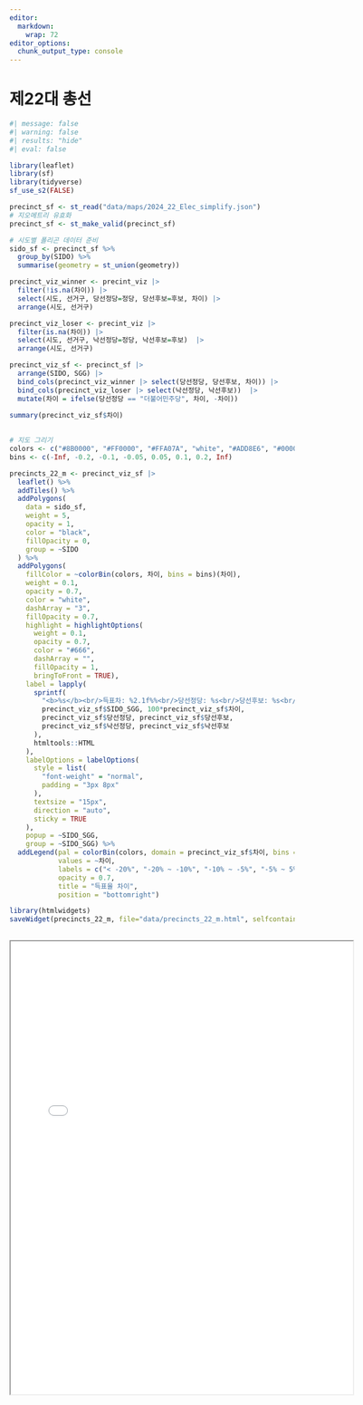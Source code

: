 ```yaml
---
editor: 
  markdown: 
    wrap: 72
editor_options: 
  chunk_output_type: console
---
```


# 제22대 총선

```r
#| message: false
#| warning: false
#| results: "hide"
#| eval: false

library(leaflet)
library(sf)
library(tidyverse)
sf_use_s2(FALSE)

precinct_sf <- st_read("data/maps/2024_22_Elec_simplify.json")
# 지오메트리 유효화
precinct_sf <- st_make_valid(precinct_sf)

# 시도별 폴리곤 데이터 준비
sido_sf <- precinct_sf %>%
  group_by(SIDO) %>%
  summarise(geometry = st_union(geometry))

precinct_viz_winner <- precint_viz |> 
  filter(!is.na(차이)) |> 
  select(시도, 선거구, 당선정당=정당, 당선후보=후보, 차이) |> 
  arrange(시도, 선거구) 

precinct_viz_loser <- precint_viz |> 
  filter(is.na(차이)) |> 
  select(시도, 선거구, 낙선정당=정당, 낙선후보=후보)  |> 
  arrange(시도, 선거구)

precinct_viz_sf <- precinct_sf |> 
  arrange(SIDO, SGG) |> 
  bind_cols(precinct_viz_winner |> select(당선정당, 당선후보, 차이)) |> 
  bind_cols(precinct_viz_loser |> select(낙선정당, 낙선후보))  |> 
  mutate(차이 = ifelse(당선정당 == "더불어민주당", 차이, -차이))   
  
summary(precinct_viz_sf$차이)
  

# 지도 그리기
colors <- c("#8B0000", "#FF0000", "#FFA07A", "white", "#ADD8E6", "#0000FF", "#00008B")
bins <- c(-Inf, -0.2, -0.1, -0.05, 0.05, 0.1, 0.2, Inf)

precincts_22_m <- precinct_viz_sf |> 
  leaflet() %>%
  addTiles() %>%
  addPolygons(
    data = sido_sf,
    weight = 5,
    opacity = 1,
    color = "black",
    fillOpacity = 0,
    group = ~SIDO
  ) %>%
  addPolygons(
    fillColor = ~colorBin(colors, 차이, bins = bins)(차이),
    weight = 0.1,
    opacity = 0.7,
    color = "white",
    dashArray = "3",
    fillOpacity = 0.7,
    highlight = highlightOptions(
      weight = 0.1,
      opacity = 0.7,
      color = "#666",
      dashArray = "",
      fillOpacity = 1,
      bringToFront = TRUE),
    label = lapply(
      sprintf(
        "<b>%s</b><br/>득표차: %2.1f%%<br/>당선정당: %s<br/>당선후보: %s<br/>낙선정당: %s<br/>낙선후보: %s",
        precinct_viz_sf$SIDO_SGG, 100*precinct_viz_sf$차이, 
        precinct_viz_sf$당선정당, precinct_viz_sf$당선후보,
        precinct_viz_sf$낙선정당, precinct_viz_sf$낙선후보
      ),
      htmltools::HTML
    ),
    labelOptions = labelOptions(
      style = list(
        "font-weight" = "normal",
        padding = "3px 8px"
      ),
      textsize = "15px",
      direction = "auto",
      sticky = TRUE
    ),
    popup = ~SIDO_SGG,
    group = ~SIDO_SGG) %>%
  addLegend(pal = colorBin(colors, domain = precinct_viz_sf$차이, bins = bins), 
            values = ~차이,
            labels = c("< -20%", "-20% ~ -10%", "-10% ~ -5%", "-5% ~ 5%", "5% ~ 10%", "10% ~ 20%", "> 20%"),
            opacity = 0.7, 
            title = "득표율 차이",
            position = "bottomright")

library(htmlwidgets)
saveWidget(precincts_22_m, file="data/precincts_22_m.html", selfcontained = TRUE)
  
```


:::{.column-body-outset}

<iframe src="data/precincts_22_m.html" width="120%" height="800px"></iframe>

:::



<!-- # 데이터 -->

<!-- ## 제22대 총선 -->

<!-- ```{r} -->
<!-- #| eval: false -->
<!-- library(krvote2) -->
<!-- library(httr) -->
<!-- library(jsonlite) -->

<!-- # 서비스 키 설정 -->
<!-- service_key <- Sys.getenv("DATA_GO_DECODE_KEY") -->
<!-- set_krvote2_key(service_key) -->

<!-- elections <- get_all_elections() -->

<!-- election_22 <- elections |>  -->
<!--   as_tibble() |>  -->
<!--   arrange(desc(sgId)) |>  -->
<!--   select(sgId, sgName, sgTypecode) |>  -->
<!--   filter(sgId == "20240410" & sgTypecode == "2") -->

<!-- election_22 -->
<!-- ``` -->


<!-- ## 선거구 -->

<!-- ```{r} -->
<!-- #| eval: false -->
<!-- precint_raw <- krvote2::get_all_constituencies(sgId="20240410", sgTypecode="2") -->

<!-- precint_raw |>  -->
<!--   as_tibble() -->
<!-- ``` -->


<!-- ## 투개표수 -->

<!-- ### 스크립트 -->

<!-- ```{r} -->
<!-- #| eval: false -->
<!-- jongro_raw <- krvote2::get_count_info(sgId = "20240410",  -->
<!--                        sgTypecode = "2", -->
<!--                        sggName = "종로구", -->
<!--                        sdName = "서울특별시") |> -->
<!--   as_tibble() -->

<!-- jongro_tbl <- jongro_raw |>  -->
<!--   pivot_longer(cols = starts_with(c("jd", "hbj", "dugsu")), -->
<!--                names_to = c(".value", "cand_num"), -->
<!--                names_pattern = "([a-z]+)(\\d+)", -->
<!--                values_drop_na = TRUE, -->
<!--                values_transform = list(dugsu = as.numeric)) |>  -->
<!--   filter(jd != "") |>  -->
<!--   filter(wiwName == "합계") |>  -->
<!--   mutate(across(sunsu:gigwonsu, as.numeric)) |>  -->
<!--   mutate(득표율 = dugsu / yutusu, -->
<!--          투표율 = tusu / sunsu) |>  -->
<!--   select(sdName, sggName, jd, hbj, sunsu, tusu, 투표율, yutusu, dugsu, 득표율) -->

<!-- ``` -->


<!-- ### 함수 -->

<!-- ```{r} -->
<!-- #| eval: false -->
<!-- calculate_winner <- function(sggName = "종로구", sdName = "서울특별시") { -->

<!--   cat("\n======================================\n") -->
<!--   cat(sdName, " : ", sggName, "\n") -->

<!--   sgg_raw <- krvote2::get_count_info(sgId = "20240410",  -->
<!--                        sgTypecode = "2", -->
<!--                        sggName = sggName, -->
<!--                        sdName = sdName) |> -->
<!--   as_tibble() -->

<!--   sgg_tbl <- sgg_raw |>  -->
<!--     pivot_longer(cols = starts_with(c("jd", "hbj", "dugsu")), -->
<!--                  names_to = c(".value", "cand_num"), -->
<!--                  names_pattern = "([a-z]+)(\\d+)", -->
<!--                  values_drop_na = TRUE, -->
<!--                  values_transform = list(dugsu = as.numeric)) |>  -->
<!--     filter(jd != "") |>  -->
<!--     filter(wiwName == "합계") |>  -->
<!--     mutate(across(sunsu:gigwonsu, as.numeric)) |>  -->
<!--     mutate(득표율 = dugsu / yutusu, -->
<!--            투표율 = tusu / sunsu) |>  -->
<!--     select(sdName, sggName, jd, hbj, sunsu, tusu, 투표율, yutusu, dugsu, 득표율) -->

<!--   return(sgg_tbl) -->
<!-- } -->

<!-- calculate_winner("종로구", "서울특별시") -->

<!-- precint_tbl <- precint_raw |>  -->
<!--   as_tibble() |>  -->
<!--   mutate(data = map2(sggName, sdName, calculate_winner))  -->

<!-- precint_tbl |>  -->
<!--   write_rds("data/국회의원_22대.rds") -->
<!-- ``` -->



<!-- ```{r} -->
<!-- #| eval: false -->
<!-- precint_tbl <- read_rds("data/국회의원_22대.rds") -->

<!-- precint_tbl |>  -->
<!--   select(data) |>  -->
<!--   unnest(data) |>  -->
<!--   group_by(sdName, sggName) |> -->
<!--   mutate(순위 = rank(desc(득표율))) |>  -->
<!--   filter(순위 %in% c(1,2)) |>  -->
<!--   mutate(차이 = abs(lead(득표율) - 득표율))  -->

<!-- winner_tbl <- precint_tbl |>  -->
<!--   select(data) |>  -->
<!--   unnest(data) |>  -->
<!--   group_by(sdName, sggName, jd, hbj) |> -->
<!--   summarise(sunsu = sum(sunsu), -->
<!--             tusu = sum(tusu), -->
<!--             yutusu = sum(yutusu), -->
<!--             dugsu = sum(dugsu)) |>  -->
<!--   mutate(득표율 = dugsu / yutusu, -->
<!--          투표율 = tusu / sunsu) |>  -->
<!--   ungroup() |>  -->
<!--   group_by(sdName, sggName) |> -->
<!--   mutate(순위 = rank(desc(득표율))) |>  -->
<!--   filter(순위 %in% c(1,2)) |>  -->
<!--   mutate(차이 = abs(lead(득표율) - 득표율)) |>  -->
<!--   filter(!is.na(차이))  -->
<!-- ``` -->

<!-- ## 결과 -->

<!-- ```{r} -->
<!-- #| eval: false -->
<!-- library(reactable) -->

<!-- precint_viz <- precint_tbl |>  -->
<!--   select(data) |>  -->
<!--   unnest(data) |>  -->
<!--   group_by(sdName, sggName, jd, hbj) |> -->
<!--   summarise(sunsu = sum(sunsu), -->
<!--             tusu = sum(tusu), -->
<!--             yutusu = sum(yutusu), -->
<!--             dugsu = sum(dugsu)) |>  -->
<!--   mutate(득표율 = dugsu / yutusu, -->
<!--          투표율 = tusu / sunsu) |>  -->
<!--   ungroup() |>  -->
<!--   group_by(sdName, sggName) |> -->
<!--   mutate(순위 = rank(desc(득표율))) |>  -->
<!--   filter(순위 %in% c(1,2)) |>  -->
<!--   ungroup() |>  -->
<!--   group_by(sdName, sggName) |> -->
<!--   arrange(순위) |>  -->
<!--   mutate(차이 = abs(lead(득표율) - 득표율)) |>  -->
<!--   # ungroup() |>  -->
<!--   set_names(c("시도", "선거구", "정당", "후보", "선거인수", "투표수", "유효투표수", "득표수", "득표율", "투표율", "순위", "차이")) |>  -->
<!--   select(-유효투표수)  -->

<!-- precint_viz |>  -->
<!--   reactable( -->
<!--     searchable = TRUE, -->
<!--     filterable = TRUE, -->
<!--     defaultColDef = colDef( -->
<!--       header = function(value) gsub(".", " ", value, fixed = TRUE), -->
<!--       align = "center", -->
<!--       minWidth = 80, -->
<!--       headerStyle = list(background = "#f7f7f8") -->
<!--     ), -->
<!--     columns = list( -->
<!--       시도 = colDef(minWidth = 60), -->
<!--       선거구 = colDef(minWidth = 90), -->
<!--       정당 = colDef(minWidth = 100), -->
<!--       후보 = colDef(minWidth = 80), -->
<!--       선거인수 = colDef(format = colFormat(separators = TRUE, digits = 0)), -->
<!--       투표수 = colDef(format = colFormat(separators = TRUE, digits = 0)), -->
<!--       득표수 = colDef(format = colFormat(separators = TRUE, digits = 0)), -->
<!--       득표율 = colDef(format = colFormat(percent = TRUE, digits = 1)), -->
<!--       투표율 = colDef(format = colFormat(percent = TRUE, digits = 1)), -->
<!--       차이 = colDef(format = colFormat(percent = TRUE, digits = 2)) -->
<!--     ), -->
<!--     bordered = TRUE, -->
<!--     highlight = TRUE, -->
<!--     striped = TRUE, -->
<!--     compact = TRUE, -->
<!--     wrap = FALSE, -->
<!--     resizable = TRUE, -->
<!--     showPageSizeOptions = TRUE, -->
<!--     pageSizeOptions = c(10, 20, 50, 100), -->
<!--     defaultPageSize = 20, -->
<!--     showPagination = TRUE, -->
<!--     paginationType = "numbers" -->
<!--   ) -->
<!-- ``` -->



